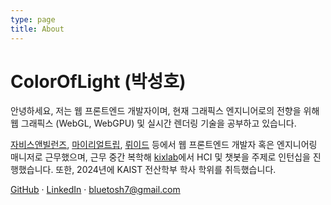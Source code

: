 ```yaml
---
type: page
title: About
---
```


# ColorOfLight (박성호)

안녕하세요, 저는 웹 프론트엔드 개발자이며, 현재 그래픽스 엔지니어로의 전향을 위해 웹 그래픽스 (WebGL, WebGPU) 및 실시간 렌더링 기술을 공부하고 있습니다.

[자비스앤빌런즈](https://jobisnvillains.com/), [마이리얼트립](https://www.myrealtrip.com/), [뤼이드](https://riiid.com/) 등에서 웹 프론트엔드 개발자 혹은 엔지니어링 매니저로 근무했으며,
근무 중간 복학해 [kixlab](https://www.kixlab.org/)에서 HCI 및 챗봇을 주제로 인턴십을 진행했습니다.
또한, 2024년에 KAIST 전산학부 학사 학위를 취득했습니다.

[GitHub](https://github.com/ColorOfLight) · [LinkedIn](https://www.linkedin.com/in/seongho96/) · bluetosh7@gmail.com
